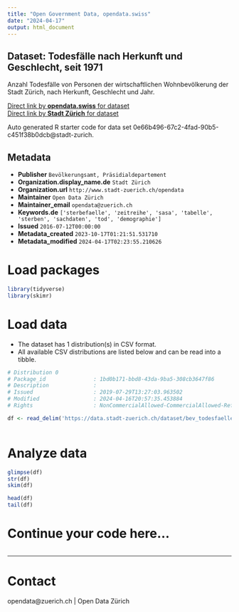 ```yaml
---
title: "Open Government Data, opendata.swiss"
date: "2024-04-17"
output: html_document
---
```


## Dataset: Todesfälle nach Herkunft und Geschlecht, seit 1971


Anzahl Todesfälle von Personen der wirtschaftlichen Wohnbevölkerung der Stadt Zürich, nach Herkunft, Geschlecht und Jahr.


[Direct link by **opendata.swiss** for dataset](https://opendata.swiss/de/dataset/todesfalle-nach-herkunft-und-geschlecht-seit-19713)<br>
[Direct link by **Stadt Zürich** for dataset](https://data.stadt-zuerich.ch/dataset/bev_todesfaelle_herkunft_geschlecht_seit1971_od4201)

Auto generated R starter code for data set 0e66b496-67c2-4fad-90b5-c451f38b0dcb@stadt-zurich.

## Metadata

- **Publisher** `Bevölkerungsamt, Präsidialdepartement`
- **Organization.display_name.de** `Stadt Zürich`
- **Organization.url** `http://www.stadt-zuerich.ch/opendata`
- **Maintainer** `Open Data Zürich`
- **Maintainer_email** `opendata@zuerich.ch`
- **Keywords.de** `['sterbefaelle', 'zeitreihe', 'sasa', 'tabelle', 'sterben', 'sachdaten', 'tod', 'demographie']`
- **Issued** `2016-07-12T00:00:00`
- **Metadata_created** `2023-10-17T01:21:51.531710`
- **Metadata_modified** `2024-04-17T02:23:55.210626`


# Load packages

```r

library(tidyverse)
library(skimr)

```

# Load data

-   The dataset has 1 distribution(s) in CSV format.
-   All available CSV distributions are listed below and can be read into a tibble.

```r

# Distribution 0
# Package_id               : 1bd0b171-bbd8-43da-9ba5-308cb3647f86
# Description              : 
# Issued                   : 2019-07-29T13:27:03.963502
# Modified                 : 2024-04-16T20:57:35.453884
# Rights                   : NonCommercialAllowed-CommercialAllowed-ReferenceNotRequired

df <- read_delim('https://data.stadt-zuerich.ch/dataset/bev_todesfaelle_herkunft_geschlecht_seit1971_od4201/download/BEV420OD4201.csv')



```

# Analyze data

```r

glimpse(df)
str(df)
skim(df)

head(df)
tail(df)

```

# Continue your code here...

```r

```

------------------------------------------------------------------------

# Contact

opendata@zuerich.ch | Open Data Zürich
